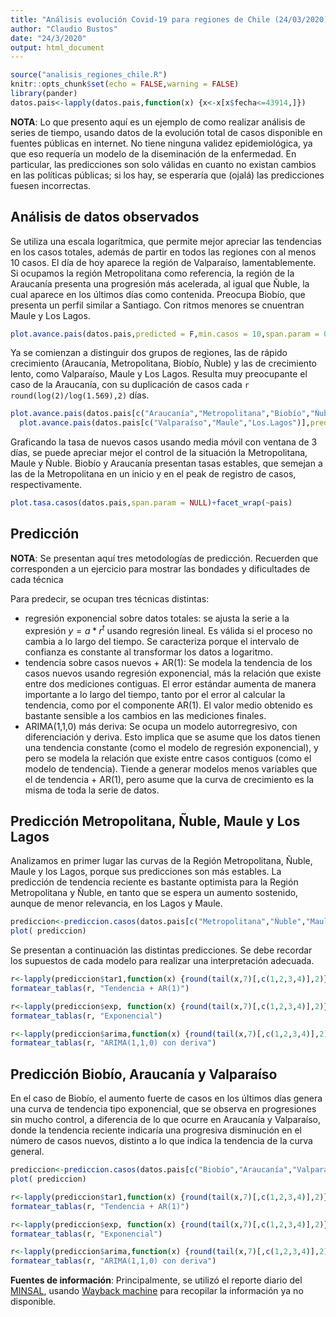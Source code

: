```yaml
---
title: "Análisis evolución Covid-19 para regiones de Chile (24/03/2020)"
author: "Claudio Bustos"
date: "24/3/2020"
output: html_document
---
```


```r
source("analisis_regiones_chile.R")
knitr::opts_chunk$set(echo = FALSE,warning = FALSE)
library(pander)
datos.pais<-lapply(datos.pais,function(x) {x<-x[x$fecha<=43914,]})
```

**NOTA**: Lo que presento aquí es un ejemplo de como realizar análisis de series de tiempo, usando datos de la evolución total de casos disponible en fuentes públicas en internet. No tiene ninguna validez epidemiológica, ya que eso requería un modelo de la diseminación de la enfermedad. En particular, las predicciones son solo válidas en cuanto no existan cambios en las políticas públicas; si los hay, se esperaría que (ojalá) las predicciones fuesen incorrectas.

## Análisis de datos observados

Se utiliza una escala logarítmica, que permite mejor apreciar las tendencias en los casos totales, además de partir en todos las regiones con al menos 10 casos. El día de hoy aparece la región de Valparaíso, lamentablemente. Si ocupamos la región Metropolitana como referencia, la región de la Araucanía presenta una progresión más acelerada, al igual que Ñuble, la cual aparece en los últimos días como contenida. Preocupa Biobío, que presenta un perfil similar a Santiago. Con ritmos menores se cnuentran Maule y Los Lagos. 

```r
plot.avance.pais(datos.pais,predicted = F,min.casos = 10,span.param = 0.7)
```


Ya se comienzan a distinguir dos grupos de regiones, las de rápido crecimiento  (Araucanía, Metropolitana, Biobío, Ñuble) y las de crecimiento lento, como Valparaíso, Maule y Los Lagos. Resulta muy preocupante el caso de la Araucanía, con su duplicación de casos cada `r round(log(2)/log(1.569),2)` días.

```r
plot.avance.pais(datos.pais[c("Araucanía","Metropolitana","Biobío","Ñuble")],predicted = T,min.casos = 10, span.param = NULL)+facet_wrap(~pais)+scale_y_continuous(limits=c(NA,1000),trans="log10")
  plot.avance.pais(datos.pais[c("Valparaíso","Maule","Los.Lagos")],predicted = T,min.casos = 10, span.param = NULL)+facet_wrap(~pais)+scale_y_continuous(limits=c(NA,1000),trans="log10")
```

Graficando la tasa de nuevos casos usando media móvil con ventana de 3 días, se puede apreciar mejor el control de la situación la Metropolitana, Maule y Ñuble. Biobío y Araucanía presentan tasas estables, que semejan a las de la Metropolitana en un inicio y en el peak de registro de casos, respectivamente.

```r
plot.tasa.casos(datos.pais,span.param = NULL)+facet_wrap(~pais)
```


## Predicción

**NOTA**: Se presentan aquí tres metodologías de predicción. Recuerden que corresponden a un ejercicio para mostrar las bondades y dificultades de cada técnica

Para predecir, se ocupan tres técnicas distintas:

* regresión exponencial sobre datos totales: se ajusta la serie a la expresión $y=a * r^t$ usando regresión lineal. Es válida si el proceso no cambia a lo largo del tiempo. Se caracteriza porque el intervalo de confianza es constante al transformar los datos a logaritmo. 
* tendencia sobre casos nuevos + AR(1): Se modela la tendencia de los casos nuevos usando regresión exponencial, más la relación que existe entre dos mediciones contiguas. El error estándar aumenta de manera importante a lo largo del tiempo, tanto por el error al calcular la tendencia, como por el componente AR(1). El valor medio obtenido es bastante sensible a los cambios en las mediciones finales.
* ARIMA(1,1,0) más deriva: Se ocupa un modelo autorregresivo, con diferenciación y deriva. Esto implica que se asume que los datos tienen una tendencia constante (como el modelo de regresión exponencial), y pero se modela la relación que existe entre casos contiguos (como el modelo de tendencia). Tiende a generar modelos menos variables que el de tendencia + AR(1), pero asume que la curva de crecimiento es la misma de toda la serie de datos.


## Predicción Metropolitana, Ñuble,  Maule y Los Lagos


Analizamos en primer lugar las curvas de la Región Metropolitana, Ñuble, Maule y los Lagos, porque sus predicciones son más estables. La predicción de tendencia reciente es bastante optimista para la Región Metropolitana y Ñuble, en tanto que se espera un aumento sostenido, aunque de menor relevancia, en los Lagos y Maule.

```r
prediccion<-prediccion.casos(datos.pais[c("Metropolitana","Ñuble","Maule","Los.Lagos")],min.casos = 1)
plot( prediccion)
```

Se presentan a continuación las distintas predicciones. Se debe recordar los supuestos de cada modelo para realizar una interpretación adecuada.

```r
r<-lapply(prediccion$tar1,function(x) {round(tail(x,7)[,c(1,2,3,4)],2)})
formatear_tablas(r, "Tendencia + AR(1)")
```

```r
r<-lapply(prediccion$exp, function(x) {round(tail(x,7)[,c(1,2,3,4)],2)})
formatear_tablas(r, "Exponencial")
```

```r
r<-lapply(prediccion$arima,function(x) {round(tail(x,7)[,c(1,2,3,4)],2)})
formatear_tablas(r, "ARIMA(1,1,0) con deriva")
```


## Predicción Biobío, Araucanía y Valparaíso

En el caso de Biobío, el aumento fuerte de casos en los últimos días genera una curva de tendencia tipo exponencial, que se observa en progresiones sin mucho control, a diferencia de lo que ocurre en Araucanía y Valparaíso, donde la tendencia reciente indicaría una progresiva disminución en el número de casos nuevos, distinto a lo que indica la tendencia de la curva general.

```r
prediccion<-prediccion.casos(datos.pais[c("Biobío","Araucanía","Valparaíso")],min.casos=1)
plot( prediccion)
```

```r
r<-lapply(prediccion$tar1,function(x) {round(tail(x,7)[,c(1,2,3,4)],2)})
formatear_tablas(r, "Tendencia + AR(1)")
```

```r
r<-lapply(prediccion$exp, function(x) {round(tail(x,7)[,c(1,2,3,4)],2)})
formatear_tablas(r, "Exponencial")
```


```r
r<-lapply(prediccion$arima,function(x) {round(tail(x,7)[,c(1,2,3,4)],2)})
formatear_tablas(r, "ARIMA(1,1,0) con deriva")
```


**Fuentes de información**:
Principalmente, se utilizó el reporte diario del [MINSAL](https://www.minsal.cl/nuevo-coronavirus-2019-ncov/casos-confirmados-en-chile-covid-19/), usando [Wayback machine](https://archive.org/web/) para recopilar la información ya no disponible.

